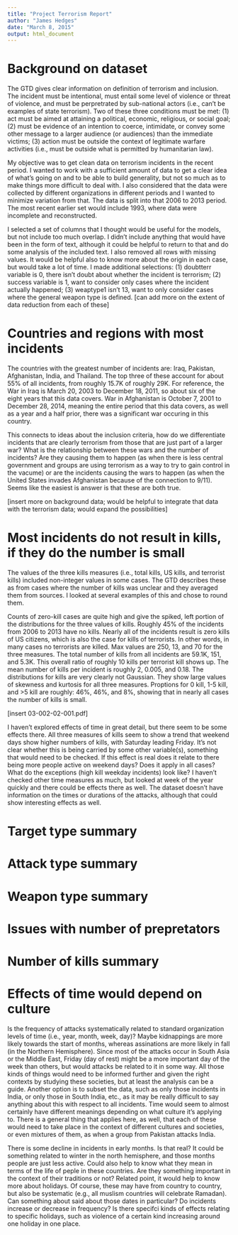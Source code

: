 ```yaml
---
title: "Project Terrorism Report"
author: "James Hedges"
date: "March 8, 2015"
output: html_document
---
```

# Background on dataset
The GTD gives clear information on definition of terrorism and inclusion. The incident must be intentional, must entail some level of violence or threat of violence, and must be perpretrated by sub-national actors (i.e., can't be examples of state terrorism). Two of these three conditions must be met: (1) act must be aimed at attaining a political, economic, religious, or social goal; (2) must be evidence of an intention to coerce, intimidate, or convey some other message to a larger audience (or audiences) than the immediate victims; (3) action must be outside the context of legitimate warfare activities (i.e., must be outside what is permitted by humanitarian law).

My objective was to get clean data on terrorism incidents in the recent period. I wanted to work with a sufficient amount of data to get a clear idea of what's going on and to be able to build generality, but not so much as to make things more difficult to deal with. I also considered that the data were collected by different organizations in different periods and I wanted to minimize variation from that. The data is split into that 2006 to 2013 period. The most recent earlier set would include 1993, where data were incomplete and reconstructed.

I selected a set of columns that I thought would be useful for the models, but not include too much overlap. I didn't include anything that would have been in the form of text, although it could be helpful to return to that and do some analysis of the included text. I also removed all rows with missing values. It would be helpful also to know more about the origin in each case, but would take a lot of time. I made additional selections: (1) doubtterr variable is 0, there isn't doubt about whether the incident is terrorism; (2) success variable is 1, want to consider only cases where the incident actually happened; (3) weaptype1 isn't 13, want to only consider cases where the general weapon type is defined. [can add more on the extent of data reduction from each of these]

# Countries and regions with most incidents
The countries with the greatest number of incidents are: Iraq, Pakistan, Afghanistan, India, and Thailand. The top three of these account for about 55% of all incidents, from roughly 15.7K of roughly 29K. For reference, the War in Iraq is March 20, 2003 to December 18, 2011, so about six of the eight years that this data covers. War in Afghanistan is October 7, 2001 to December 28, 2014, meaning the entire period that this data covers, as well as a year and a half prior, there was a significant war occuring in this country.

This connects to ideas about the inclusion criteria, how do we differentiate incidents that are clearly terrorism from those that are just part of a larger war? What is the relationship between these wars and the number of incidents? Are they causing them to happen (as when there is less central government and groups are using terrorism as a way to try to gain control in the vacume) or are the incidents causing the wars to happen (as when the United States invades Afghanistan because of the connection to 9/11). Seems like the easiest is answer is that these are both true.

[insert more on background data; would be helpful to integrate that data with the terrorism data; would expand the possibilities]

# Most incidents do not result in kills, if they do the number is small
The values of the three kills measures (i.e., total kills, US kills, and terrorist kills) included non-integer values in some cases. The GTD describes these as from cases where the number of kills was unclear and they averaged them from sources. I looked at several examples of this and chose to round them.

Counts of zero-kill cases are quite high and give the spiked, left portion of the distributions for the three values of kills. Roughly 45% of the incidents from 2006 to 2013 have no kills. Nearly all of the incidents result is zero kills of US citizens, which is also the case for kills of terrorists. In other words, in many cases no terrorists are killed. Max values are 250, 13, and 70 for the three measures. The total number of kills from all incidents are 59.1K, 151, and 5.3K. This overall ratio of roughly 10 kills per terrorist kill shows up. The mean number of kills per incident is roughly 2, 0.005, and 0.18. The distributions for kills are very clearly not Gaussian. They show large values of skewness and kurtosis for all three measures. Proptions for 0 kill, 1-5 kill, and >5 kill are roughly: 46%, 46%, and 8%, showing that in nearly all cases the number of kills is small.

[insert 03-002-02-001.pdf]

I haven't explored effects of time in great detail, but there seem to be some effects there. All three measures of kills seem to show a trend that weekend days show higher numbers of kills, with Saturday leading Friday. It's not clear whether this is being carried by some other variable(s), something that would need to be checked. If this effect is real does it relate to there being more people active on weekend days? Does it apply in all cases? What do the exceptions (high kill weekday incidents) look like? I haven't checked other time measures as much, but looked at week of the year quickly and there could be effects there as well. The dataset doesn't have information on the times or durations of the attacks, although that could show interesting effects as well.

# Target type summary

# Attack type summary

# Weapon type summary

# Issues with number of prepretators

# Number of kills summary


# Effects of time would depend on culture
Is the frequency of attacks systematically related to standard organization levels of time (i.e., year, month, week, day)? Maybe kidnappings are more likely towards the start of months, whereas assinations are more likely in fall (in the Northern Hemisphere). Since most of the attacks occur in South Asia or the Middle East, Friday (day of rest) might be a more important day of the week than others, but would attacks be related to it in some way. All those kinds of things would need to be informed further and given the right contexts by studying these societies, but at least the analysis can be a guide. Another option is to subset the data, such as only those incidents in India, or only those in South India, etc., as it may be really difficult to say anything about this with respect to all incidents. Time would seem to almost certainly have different meanings depending on what culture it's applying to. There is a general thing that applies here, as well, that each of these would need to take place in the context of different cultures and societies, or even mixtures of them, as when a group from Pakistan attacks India. 


There is some decline in incidents in early months. Is that real? It could be something related to winter in the north hemisphere, and those months people are just less active. Could also help to know what they mean in terms of the life of peple in these countries. Are they something important in the context of their traditions or not? Related point, it would help to know more about holidays. Of course, these may have from country to country, but also be systematic (e.g., all muslism countries will celebrate Ramadan). Can something about said about those dates in particular? Do incidents increase or decrease in frequency? Is there specifci kinds of effects relating to specific holidays, such as violence of a certain kind increasing around one holiday in one place.
